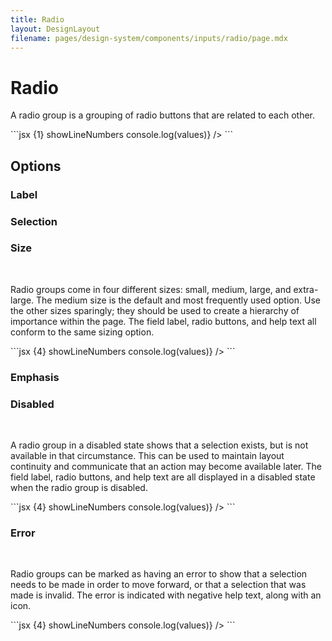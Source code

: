 ```yaml
---
title: Radio
layout: DesignLayout
filename: pages/design-system/components/inputs/radio/page.mdx
---
```



# Radio

A radio group is a grouping of radio buttons that are related to each other.

<MainView />

<CodeView>
  <CodeViewItem title="Sapa">
    ```jsx {1} showLineNumbers
    <RadioGroup
      direction="vertical"
      value={10}
      options={[
        { value: 10, label: "Small" },
        { value: 20, label: "Medium" },
        { value: 30, label: "Large" },
      ]}
      onChange={(e, values) => console.log(values)}
    />
    ```
  </CodeViewItem>
</CodeView>

## Options

### Label

### Selection

### Size

<SizeView />

&nbsp;

Radio groups come in four different sizes: small, medium, large, and
extra-large. The medium size is the default and most frequently used
option. Use the other sizes sparingly; they should be used to create a
hierarchy of importance within the page. The field label, radio
buttons, and help text all conform to the same sizing option.

<CodeView>
  <CodeViewItem title="Sapa">
    ```jsx {4} showLineNumbers
    <RadioGroup
      direction="vertical"
      value={10}
      size="extra-large"
      options={[
        { value: 10, label: "Travel" },
        { value: 20, label: "Music" },
        { value: 30, label: "Shopping" },
      ]}
      onChange={(e, values) => console.log(values)}
    />
    ```
  </CodeViewItem>
</CodeView>

### Emphasis

### Disabled

<DisabledView />

&nbsp;

A radio group in a disabled state shows that a selection exists, but
is not available in that circumstance. This can be used to maintain
layout continuity and communicate that an action may become available
later. The field label, radio buttons, and help text are all displayed
in a disabled state when the radio group is disabled.

<CodeView>
  <CodeViewItem title="Sapa">
    ```jsx {4} showLineNumbers
    <RadioGroup
      direction="vertical"
      value={10}
      disabled
      options={[
        { value: 10, label: "Travel" },
        { value: 20, label: "Music" },
        { value: 30, label: "Shopping" },
      ]}
      onChange={(e, values) => console.log(values)}
    />
    ```
  </CodeViewItem>
</CodeView>

### Error

<ErrorView />

&nbsp;

Radio groups can be marked as having an error to show that a selection
needs to be made in order to move forward, or that a selection that
was made is invalid. The error is indicated with negative help text,
along with an icon.

<CodeView>
  <CodeViewItem title="Sapa">
    ```jsx {4} showLineNumbers
    <RadioGroup
      direction="vertical"
      value={10}
      variant="danger"
      options={[
        { value: 10, label: "Travel" },
        { value: 20, label: "Music" },
        { value: 30, label: "Shopping" },
      ]}
      onChange={(e, values) => console.log(values)}
    />
    ```
  </CodeViewItem>
</CodeView>
